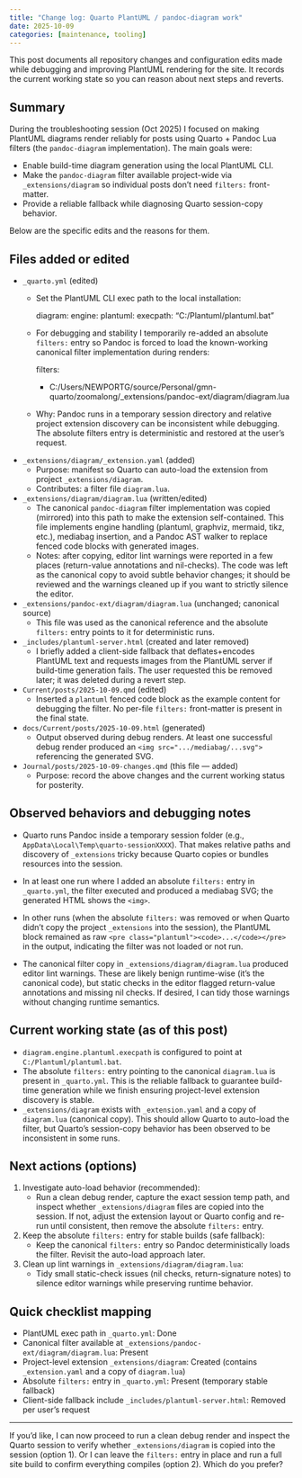 ```yaml
---
title: "Change log: Quarto PlantUML / pandoc-diagram work"
date: 2025-10-09
categories: [maintenance, tooling]
---
```


This post documents all repository changes and configuration edits made while debugging and improving PlantUML rendering for the site. It records the current working state so you can reason about next steps and reverts.

## Summary

During the troubleshooting session (Oct 2025) I focused on making PlantUML diagrams render reliably for posts using Quarto + Pandoc Lua filters (the `pandoc-diagram` implementation). The main goals were:

- Enable build-time diagram generation using the local PlantUML CLI.
- Make the `pandoc-diagram` filter available project-wide via `_extensions/diagram` so individual posts don't need `filters:` front-matter.
- Provide a reliable fallback while diagnosing Quarto session-copy behavior.

Below are the specific edits and the reasons for them.

## Files added or edited

- `_quarto.yml` (edited)
  - Set the PlantUML CLI exec path to the local installation:

    diagram:
      engine:
        plantuml:
          execpath: "C:/Plantuml/plantuml.bat"

  - For debugging and stability I temporarily re-added an absolute `filters:` entry so Pandoc is forced to load the known-working canonical filter implementation during renders:

    filters:
      - C:/Users/NEWPORTG/source/Personal/gmn-quarto/zoomalong/_extensions/pandoc-ext/diagram/diagram.lua

  - Why: Pandoc runs in a temporary session directory and relative project extension discovery can be inconsistent while debugging. The absolute filters entry is deterministic and restored at the user's request.

- `_extensions/diagram/_extension.yaml` (added)
  - Purpose: manifest so Quarto can auto-load the extension from project `_extensions/diagram`.
  - Contributes: a filter file `diagram.lua`.

- `_extensions/diagram/diagram.lua` (written/edited)
  - The canonical `pandoc-diagram` filter implementation was copied (mirrored) into this path to make the extension self-contained. This file implements engine handling (plantuml, graphviz, mermaid, tikz, etc.), mediabag insertion, and a Pandoc AST walker to replace fenced code blocks with generated images.
  - Notes: after copying, editor lint warnings were reported in a few places (return-value annotations and nil-checks). The code was left as the canonical copy to avoid subtle behavior changes; it should be reviewed and the warnings cleaned up if you want to strictly silence the editor.

- `_extensions/pandoc-ext/diagram/diagram.lua` (unchanged; canonical source)
  - This file was used as the canonical reference and the absolute `filters:` entry points to it for deterministic runs.

- `_includes/plantuml-server.html` (created and later removed)
  - I briefly added a client-side fallback that deflates+encodes PlantUML text and requests images from the PlantUML server if build-time generation fails. The user requested this be removed later; it was deleted during a revert step.

- `Current/posts/2025-10-09.qmd` (edited)
  - Inserted a `plantuml` fenced code block as the example content for debugging the filter. No per-file `filters:` front-matter is present in the final state.

- `docs/Current/posts/2025-10-09.html` (generated)
  - Output observed during debug renders. At least one successful debug render produced an `<img src=".../mediabag/...svg">` referencing the generated SVG.

- `Journal/posts/2025-10-09-changes.qmd` (this file — added)
  - Purpose: record the above changes and the current working status for posterity.

## Observed behaviors and debugging notes

- Quarto runs Pandoc inside a temporary session folder (e.g., `AppData\Local\Temp\quarto-sessionXXXX`). That makes relative paths and discovery of `_extensions` tricky because Quarto copies or bundles resources into the session.

- In at least one run where I added an absolute `filters:` entry in `_quarto.yml`, the filter executed and produced a mediabag SVG; the generated HTML shows the `<img>`.

- In other runs (when the absolute `filters:` was removed or when Quarto didn't copy the project `_extensions` into the session), the PlantUML block remained as raw `<pre class="plantuml"><code>...</code></pre>` in the output, indicating the filter was not loaded or not run.

- The canonical filter copy in `_extensions/diagram/diagram.lua` produced editor lint warnings. These are likely benign runtime-wise (it's the canonical code), but static checks in the editor flagged return-value annotations and missing nil checks. If desired, I can tidy those warnings without changing runtime semantics.

## Current working state (as of this post)

- `diagram.engine.plantuml.execpath` is configured to point at `C:/Plantuml/plantuml.bat`.
- The absolute `filters:` entry pointing to the canonical `diagram.lua` is present in `_quarto.yml`. This is the reliable fallback to guarantee build-time generation while we finish ensuring project-level extension discovery is stable.
- `_extensions/diagram` exists with `_extension.yaml` and a copy of `diagram.lua` (canonical copy). This should allow Quarto to auto-load the filter, but Quarto's session-copy behavior has been observed to be inconsistent in some runs.

## Next actions (options)

1. Investigate auto-load behavior (recommended):
   - Run a clean debug render, capture the exact session temp path, and inspect whether `_extensions/diagram` files are copied into the session. If not, adjust the extension layout or Quarto config and re-run until consistent, then remove the absolute `filters:` entry.

2. Keep the absolute `filters:` entry for stable builds (safe fallback):
   - Keep the canonical `filters:` entry so Pandoc deterministically loads the filter. Revisit the auto-load approach later.

3. Clean up lint warnings in `_extensions/diagram/diagram.lua`:
   - Tidy small static-check issues (nil checks, return-signature notes) to silence editor warnings while preserving runtime behavior.

## Quick checklist mapping

- PlantUML exec path in `_quarto.yml`: Done
- Canonical filter available at `_extensions/pandoc-ext/diagram/diagram.lua`: Present
- Project-level extension `_extensions/diagram`: Created (contains `_extension.yaml` and a copy of `diagram.lua`)
- Absolute `filters:` entry in `_quarto.yml`: Present (temporary stable fallback)
- Client-side fallback include `_includes/plantuml-server.html`: Removed per user's request

---

If you'd like, I can now proceed to run a clean debug render and inspect the Quarto session to verify whether `_extensions/diagram` is copied into the session (option 1). Or I can leave the `filters:` entry in place and run a full site build to confirm everything compiles (option 2). Which do you prefer?